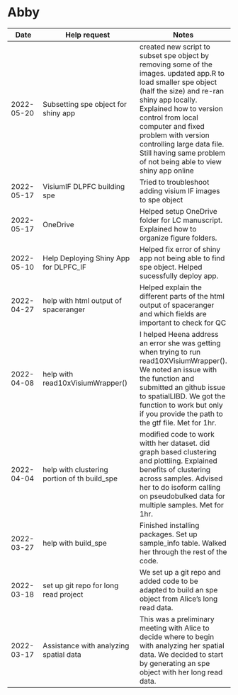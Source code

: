 # Abby

| Date | Help request | Notes |
| ---- | ------------ | ----- |
| 2022-05-20 | Subsetting spe object for shiny app | created new script to subset spe object by removing some of the images.  updated app.R to load smaller spe object (half the size) and re-ran shiny app locally. Explained how to version control from local computer and fixed problem with version controlling large data file.  Still having same problem of not being able to view shiny app online |
| 2022-05-17 | VisiumIF DLPFC building spe | Tried to troubleshoot adding visium IF images to spe object |
| 2022-05-17 | OneDrive | Helped setup OneDrive folder for LC manuscript. Explained how to organize figure folders. |
| 2022-05-10 | Help Deploying Shiny App for DLPFC_IF | Helped fix error of shiny app not being able to find spe object. Helped sucessfully deploy app. |
| 2022-04-27 | help with html output of spaceranger | Helped explain the different parts of the html output of spaceranger and which fields are important to check for QC |
| 2022-04-08 | help with read10xVisiumWrapper() | I helped Heena address an error she was getting when trying to run read10XVisiumWrapper(). We noted an issue with the function and submitted an github issue to spatialLIBD. We got the function to work but only if you provide the path to the gtf file. Met for 1hr. |
| 2022-04-04 | help with clustering portion of th build_spe | modified code to work witth her dataset. did graph based clustering and plottiing. Explained benefits of clustering across samples. Advised her to do isoform calling on pseudobulked data for multiple samples. Met for 1hr. |
| 2022-03-27 | help with build_spe | Finished installing packages. Set up sample_info table. Walked her through the rest of the code. |
| 2022-03-18 | set up git repo for long read project | We set up a git repo and added code to be adapted to build an spe object from Alice's long read data. |
| 2022-03-17 | Assistance with analyzing spatial data | This was a preliminary meeting with Alice to decide where to begin with analyzing her spatial data. We decided to start by generating an spe object with her long read data. |

